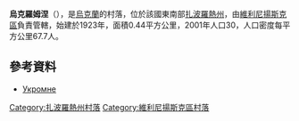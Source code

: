 {{coord|47|53|3|N|35|40|45|E|scale:30000|display=title}}

'''烏克羅姆涅'''（{{lang-uk|Укромне}}），是[[烏克蘭|烏克蘭]]的村落，位於該國東南部[[扎波羅熱州|扎波羅熱州]]，由[[維利尼揚斯克區|維利尼揚斯克區]]負責管轄，始建於1923年，面積0.44平方公里，2001年人口30，人口密度每平方公里67.7人。

==參考資料==
*[http://gska2.rada.gov.ua/pls/z7502/A005?rdat1=02.01.2008&rf7571=12140 Укромне]{{dead link|date=2018年3月 |bot=InternetArchiveBot |fix-attempted=yes }}

[[Category:扎波羅熱州村落|Category:扎波羅熱州村落]]
[[Category:維利尼揚斯克區村落|Category:維利尼揚斯克區村落]]


{{Zaporizhia-geo-stub}}